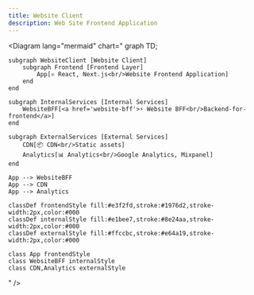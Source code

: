```yaml
---
title: Website Client
description: Web Site Frontend Application
---
```


<Diagram
  lang="mermaid"
  chart="
graph TD;

    subgraph WebsiteClient [Website Client]
        subgraph Frontend [Frontend Layer]
            App[⚛️ React, Next.js<br/>Website Frontend Application]
        end
    end

    subgraph InternalServices [Internal Services]
        WebsiteBFF[<a href='website-bff'>⚡ Website BFF<br/>Backend-for-frontend</a>]
    end

    subgraph ExternalServices [External Services]
        CDN[📦 CDN<br/>Static assets]
        Analytics[📊 Analytics<br/>Google Analytics, Mixpanel]
    end

    App --> WebsiteBFF
    App --> CDN
    App --> Analytics
    
    classDef frontendStyle fill:#e3f2fd,stroke:#1976d2,stroke-width:2px,color:#000
    classDef internalStyle fill:#e1bee7,stroke:#8e24aa,stroke-width:2px,color:#000
    classDef externalStyle fill:#ffccbc,stroke:#e64a19,stroke-width:2px,color:#000
    
    class App frontendStyle
    class WebsiteBFF internalStyle
    class CDN,Analytics externalStyle

" />

